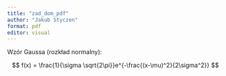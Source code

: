 ```yaml
---
title: "zad_dom_pdf"
author: "Jakub Styczen"
format: pdf
editor: visual
---
```


Wzór Gaussa (rozkład normalny):

$$
f(x) = \frac{1}{\sigma \sqrt{2\pi}}e^{-\frac{(x-\mu)^2}{2\sigma^2}}
$$
